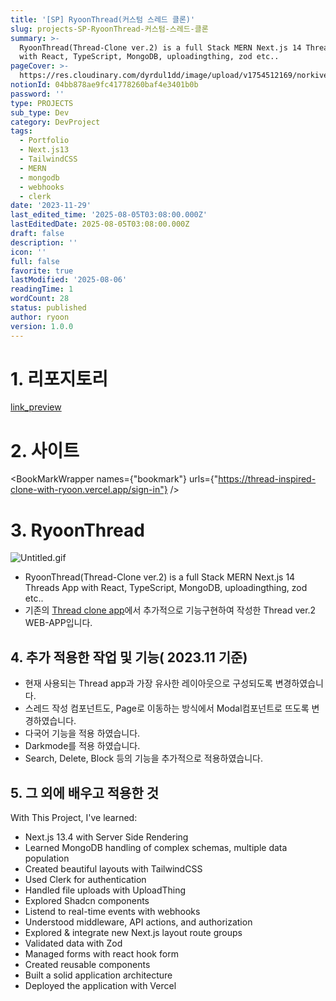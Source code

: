 ```yaml
---
title: '[SP] RyoonThread(커스텀 스레드 클론)'
slug: projects-SP-RyoonThread-커스텀-스레드-클론
summary: >-
  RyoonThread(Thread-Clone ver.2) is a full Stack MERN Next.js 14 Threads App
  with React, TypeScript, MongoDB, uploadingthing, zod etc..
pageCover: >-
  https://res.cloudinary.com/dyrdul1dd/image/upload/v1754512169/norkive-notion-images/1754512169284-E1_84_89_E1_85_B3_E1_84_8F_E1_85_B3_E1_84_85_E1_85_B5_E1_86_AB_E1_84_89_E1_85_A3_E1_86_BA_2023-12-04_E1_84_8B_E1_85_A9_E1_84_92_E1_85_AE_1.28.26.png
notionId: 04bb878ae9fc41778260baf4e3401b0b
password: ''
type: PROJECTS
sub_type: Dev
category: DevProject
tags:
  - Portfolio
  - Next.js13
  - TailwindCSS
  - MERN
  - mongodb
  - webhooks
  - clerk
date: '2023-11-29'
last_edited_time: '2025-08-05T03:08:00.000Z'
lastEditedDate: 2025-08-05T03:08:00.000Z
draft: false
description: ''
icon: ''
full: false
favorite: true
lastModified: '2025-08-06'
readingTime: 1
wordCount: 28
status: published
author: ryoon
version: 1.0.0
---
```


# 1. 리포지토리


[link_preview](https://github.com/ryoon-with-wisdomtrees/RyoonThread)


# 2. 사이트


<BookMarkWrapper names={"bookmark"} urls={"https://thread-inspired-clone-with-ryoon.vercel.app/sign-in"} />


# 3. RyoonThread


![Untitled.gif](https://prod-files-secure.s3.us-west-2.amazonaws.com/056ff9f5-a9ef-486f-8acb-9eef51d06a2d/0baf21a5-4108-40f7-8e9e-f7bd138336b2/Untitled.gif?X-Amz-Algorithm=AWS4-HMAC-SHA256&X-Amz-Content-Sha256=UNSIGNED-PAYLOAD&X-Amz-Credential=ASIAZI2LB466Q2T3VBMQ%2F20250806%2Fus-west-2%2Fs3%2Faws4_request&X-Amz-Date=20250806T202925Z&X-Amz-Expires=3600&X-Amz-Security-Token=IQoJb3JpZ2luX2VjEEUaCXVzLXdlc3QtMiJHMEUCIBuZfk19IyvDs6QmNgfH%2FA2vbjppAg6PtyJfNmGaGnLhAiEA5%2BRHrHxHebT08%2B1JGp9Q6hq9ttwUjwPY6Jqq8K%2BTPPkq%2FwMIfRAAGgw2Mzc0MjMxODM4MDUiDAQq%2BLnvqn8px1E7OircAzycbyNefZ03wg3K6Qtu7aRAtzgvuQeGGzKgyqs%2BNH6FuLdiBGvU7s3D6DOXg76mgh4tiUGOYnJYEC6Gn2hiY1nPaFPJx7DqeMwt7cVIlYEkhbbTLmtfYdkklRQNCBWfuRh3b%2Fqe7hj%2FcMZHEwkKsyNgnvulFt4wToN9v%2Bm8Y7j4H7ypx4qbsWQHsIs4vbcxvGgqQgIu8XGgufvIDvie%2FH0%2BZf8xnwGIJdd35RisnfkE6AqVT0Iof%2F0M7dAme2Y5mmVZ8Seu5hFLKMQ8Z7oc2Ch7hCVNYf3yn1fM1E6ujp6sja2YJ7Yio2EiEyPzv7cB7KDzEPXNcttIFJl0nKqDNNxWxWVV2Y%2FEArhy0UGe3rv1zukrBEXMK9b7E6qAWVBkfjKdsUkNa6vew56bGqjbW9BXmch%2FHo7e4mfNBIS3FP%2Fg%2FuxLtozUsf3w%2BJ%2FnutGccNAzyM6F5P2hBkT99PK2riDKnTffWEZ%2BRgWiFnvZjn8a4gazO0O2EMTuVQgUBPTT2ZVSIZHIoXXPES%2BY3jgMFwpVsnqW5jphfGUfU%2FH42kx7r46kOiBRGsXkBZV0SjuZzD%2FVxnJ4NHOM9q%2F6xI77iuqX27KsDuMqZ1g7ijDAb6vlLU488YvZsLiGgQpvMODzzsQGOqUBaOajVjXesM1tFwSB20gDN79UKsZOG8dyoJViidn1n4%2B%2Bjlv4dJjR6GZE%2FgIxWtz7bPW0wlGR1BfUIJPhmLfcYFEPeArEMIfOjuDIPWNfJ3ZLlou7YlhagIRtjFU2bbgE2bMadqxWk8psnNRH%2FX%2FLxkO0YNpCg1s3OwP0aPsnJLkTs6PEDX2aEtJqPyDNsslzoap4fMKzb3MNPrDR5pIGC37uN3D9&X-Amz-Signature=aa6bd10aba439a047f867d5fffcc8aaa190acd91ae197bbcbe6be35fcb8c6d1f&X-Amz-SignedHeaders=host&x-amz-checksum-mode=ENABLED&x-id=GetObject)

- RyoonThread(Thread-Clone ver.2) is a full Stack MERN Next.js 14 Threads App with React, TypeScript, MongoDB, uploadingthing, zod etc..
- 기존의 [Thread clone app](https://threads-ryoon.vercel.app/)에서 추가적으로 기능구현하여 작성한 Thread ver.2 WEB-APP입니다.

## 4. 추가 적용한 작업 및 기능( 2023.11 기준)

- 현재 사용되는 Thread app과 가장 유사한 레이아웃으로 구성되도록 변경하였습니다.
- 스레드 작성 컴포넌트도, Page로 이동하는 방식에서 Modal컴포넌트로 뜨도록 변경하였습니다.
- 다국어 기능을 적용 하였습니다.
- Darkmode를 적용 하였습니다.
- Search, Delete, Block 등의 기능을 추가적으로 적용하였습니다.

## 5. 그 외에 배우고 적용한 것


With This Project, I've learned:

- Next.js 13.4 with Server Side Rendering
- Learned MongoDB handling of complex schemas, multiple data population
- Created beautiful layouts with TailwindCSS
- Used Clerk for authentication
- Handled file uploads with UploadThing
- Explored Shadcn components
- Listend to real-time events with webhooks
- Understood middleware, API actions, and authorization
- Explored & integrate new Next.js layout route groups
- Validated data with Zod
- Managed forms with react hook form
- Created reusable components
- Built a solid application architecture
- Deployed the application with Vercel
